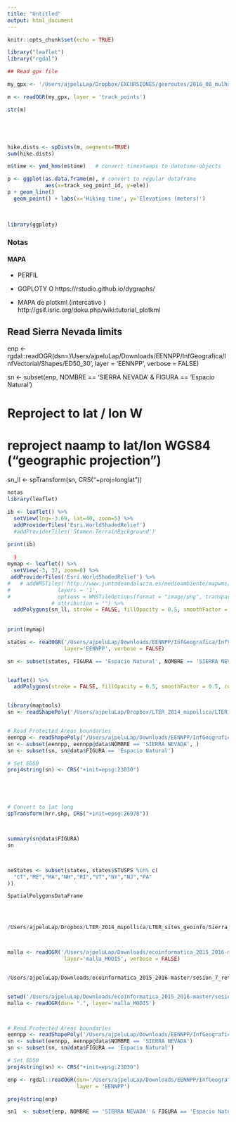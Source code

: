 ```yaml
---
title: "Untitled"
output: html_document
---
```


```r
knitr::opts_chunk$set(echo = TRUE)
```


```r
library("leaflet")
library("rgdal")

```

```r
## Read gpx file 

my_gpx <- '/Users/ajpeluLap/Dropbox/EXCURSIONES/georoutes/2016_08_mulhacen.GPX'

m <- readOGR(my_gpx, layer = 'track_points')

str(m)





hike.dists <- spDists(m, segments=TRUE)
sum(hike.dists)

m$time <- ymd_hms(m$time)   # convert timestamps to datetime-objects

p <- ggplot(as.data.frame(m), # convert to regular dataframe
            aes(x=track_seg_point_id, y=ele)) 
p + geom_line()
  geom_point() + labs(x='Hiking time', y='Elevations (meters)')

  
  
library(ggploty)

```

### Notas 
#### MAPA 

* PERFIL 
* GGPLOTY O https://rstudio.github.io/dygraphs/
    
* MAPA de plotkml (intercativo ) http://gsif.isric.org/doku.php/wiki:tutorial_plotkml 




## Read Sierra Nevada limits
enp <- rgdal::readOGR(dsn='/Users/ajpeluLap/Downloads/EENNPP/InfGeografica/InfVectorial/Shapes/ED50_30', 
                      layer = 'EENNPP', verbose = FALSE)

sn <- subset(enp, NOMBRE == 'SIERRA NEVADA' & FIGURA == 'Espacio Natural')

# Reproject to lat / lon W

# reproject naamp to lat/lon WGS84 ("geographic projection")
sn_ll <- spTransform(sn, CRS("+proj=longlat"))

```r
notas 
library(leaflet)

ib <- leaflet() %>% 
  setView(lng=-3.69, lat=40, zoom=5) %>%
  addProviderTiles('Esri.WorldShadedRelief')
  #addProviderTiles('Stamen.TerrainBackground')

print(ib)
    
  )
mymap <- leaflet() %>% 
  setView(-3, 37, zoom=8) %>% 
 addProviderTiles('Esri.WorldShadedRelief') %>%
#   # addWMSTiles('http://www.juntadeandalucia.es/medioambiente/mapwms/REDIAM_mapa_guia_pn_sierra_nevada_2007?',
#               layers = '1',
#               options = WMSTileOptions(format = "image/png", transparent = TRUE),
              # attribution = "") %>%
  addPolygons(sn_ll, stroke = FALSE, fillOpacity = 0.5, smoothFactor = 0.5)
    
    
print(mymap)

states <- readOGR('/Users/ajpeluLap/Downloads/EENNPP/InfGeografica/InfVectorial/Shapes/ED50_30/EENNPP.shp', 
                  layer='EENNPP', verbose = FALSE)

sn <- subset(states, FIGURA == 'Espacio Natural', NOMBRE == 'SIERRA NEVADA')


leaflet() %>% 
  addPolygons(stroke = FALSE, fillOpacity = 0.5, smoothFactor = 0.5, color='red')


library(maptools)
sn <- readShapePoly('/Users/ajpeluLap/Dropbox/LTER_2014_mipollica/LTER_sites_geoinfo/Sierra_Nevada/PPNacyNat_SN_REDIAM_Dic15.shp')


# Read Protected Areas boundaries
eennpp <- readShapePoly('/Users/ajpeluLap/Downloads/EENNPP/InfGeografica/InfVectorial/Shapes/ED50_30/EENNPP.shp')
sn <- subset(eennpp, eennpp@data$NOMBRE == 'SIERRA NEVADA', ) 
sn <- subset(sn, sn@data$FIGURA == 'Espacio Natural')

# Set ED50 
proj4string(sn) <- CRS("+init=epsg:23030")  





# Convert to lat long 
spTransform(hrr.shp, CRS("+init=epsg:26978"))



summary(sn@data$FIGURA)
sn



neStates <- subset(states, states$STUSPS %in% c(
  "CT","ME","MA","NH","RI","VT","NY","NJ","PA"
))

SpatialPolygonsDataFrame




/Users/ajpeluLap/Dropbox/LTER_2014_mipollica/LTER_sites_geoinfo/Sierra_Nevada



malla <- readOGR('/Users/ajpeluLap/Downloads/ecoinformatica_2015_2016-master/sesion_7_reto_final/nieve_MODIS/malla_MODIS.shp', 
                  layer='malla_MODIS', verbose = FALSE)


/Users/ajpeluLap/Downloads/ecoinformatica_2015_2016-master/sesion_7_reto_final/nieve_MODIS


setwd('/Users/ajpeluLap/Downloads/ecoinformatica_2015_2016-master/sesion_7_reto_final/nieve_MODIS')
malla <- readOGR(dsn= ".", layer='malla_MODIS')



# Read Protected Areas boundaries
eennpp <- readShapePoly('/Users/ajpeluLap/Downloads/EENNPP/InfGeografica/InfVectorial/Shapes/ED50_30/EENNPP.shp')
sn <- subset(eennpp, eennpp@data$NOMBRE == 'SIERRA NEVADA') 
sn <- subset(sn, sn@data$FIGURA == 'Espacio Natural')

# Set ED50 
proj4string(sn) <- CRS("+init=epsg:23030")  

enp <- rgdal::readOGR(dsn='/Users/ajpeluLap/Downloads/EENNPP/InfGeografica/InfVectorial/Shapes/ED50_30', 
                      layer = 'EENNPP')

proj4string(enp)

sn1  <- subset(enp, NOMBRE == 'SIERRA NEVADA' & FIGURA == 'Espacio Natural') 





```

